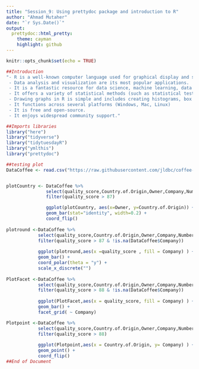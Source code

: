 ```yaml
---
title: "Session_9: Using prettydoc package and introduction to R"
author: "Ahmad Mutaher"
date: "`r Sys.Date()`"
output:
  prettydoc::html_pretty:
    theme: cayman
    highlight: github
---
```


```r
knitr::opts_chunk$set(echo = TRUE)
```

```r
##Introduction
"- R is a well-known computer language used for graphical display and statistical computation. 
 - Data analysis and visualization are its most popular applications.
 - It is a fantastic resource for data science, machine learning, data analysis, and data visualization.
 - It offers a variety of statistical methods (such as statistical tests, classification, clustering and data reduction)
 - Drawing graphs in R is simple and includes creating histograms, box plots, scatter plots, and pie charts.
 - It functions across several platforms (Windows, Mac, Linux)
 - It is free and open-source.
 - It enjoys widespread community support."

##Imports libraries
library("here")
library("tidyverse")
library("tidytuesdayR")
library("ymlthis")
library("prettydoc")

##testing plot
DataCoffee <- read.csv("https://raw.githubusercontent.com/jldbc/coffee-quality-database/master/data/arabica_ratings_raw.csv")


plotCountry <- DataCoffee %>%
               select(quality_score,Country.of.Origin,Owner,Company,Number.of.Bags,Moisture) %>%
               filter(quality_score > 87)

               ggplot(plotCountry, aes(x=Owner, y=Country.of.Origin)) +
               geom_bar(stat="identity", width=0.2) +
               coord_flip()  
                
plotround <-DataCoffee %>%
            select(quality_score,Country.of.Origin,Owner,Company,Number.of.Bags,Moisture,Company)%>%
            filter(quality_score > 87 & !is.na(DataCoffee$Company))
            
            ggplot(plotround,aes(x =quality_score , fill = Company) ) +
            geom_bar() +
            coord_polar(theta = "y") +
            scale_x_discrete("")
                
PlotFacet <-DataCoffee %>%
            select(quality_score,Country.of.Origin,Owner,Company,Number.of.Bags,Moisture,Company)%>%
            filter(quality_score > 88 & !is.na(DataCoffee$Company))              
            
            ggplot(PlotFacet,aes(x = quality_score, fill = Company) ) +
            geom_bar() + 
            facet_grid( ~ Company)   

Plotpoint <-DataCoffee %>%
            select(quality_score,Country.of.Origin,Owner,Company,Number.of.Bags,Moisture,Company)%>%
            filter(quality_score > 88)              
            
            ggplot(Plotpoint,aes(x = Country.of.Origin, y= Company) ) +
            geom_point() +
            coord_flip()
##End of Document           
              
                          
              
              
      


```

